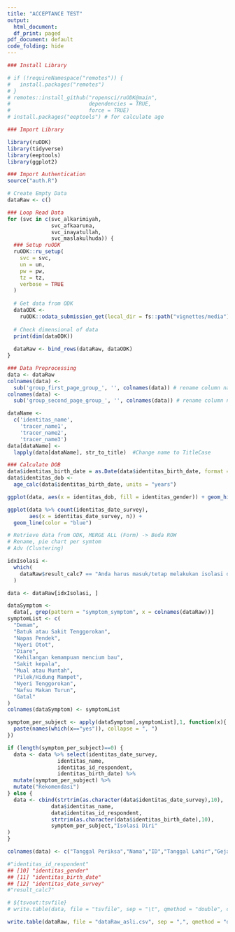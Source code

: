 ```yaml
---
title: "ACCEPTANCE TEST"
output:
  html_document:
  df_print: paged
pdf_document: default
code_folding: hide
---
```


```r
### Install Library

# if (!requireNamespace("remotes")) {
#   install.packages("remotes")
# }
# remotes::install_github("ropensci/ruODK@main",
#                         dependencies = TRUE,
#                         force = TRUE)
# install.packages("eeptools") # for calculate age

### Import Library

library(ruODK)
library(tidyverse)
library(eeptools)
library(ggplot2)

### Import Authentication
source("auth.R")
```

```r

# Create Empty Data
dataRaw <- c()

### Loop Read Data
for (svc in c(svc_alkarimiyah,
              svc_afkaaruna,
              svc_inayatullah,
              svc_maslakulhuda)) {
  ### Setup ruODK
  ruODK::ru_setup(
    svc = svc,
    un = un,
    pw = pw,
    tz = tz,
    verbose = TRUE
  )
  
  # Get data from ODK
  dataODK <-
    ruODK::odata_submission_get(local_dir = fs::path("vignettes/media"))
  
  # Check dimensional of data
  print(dim(dataODK))
  
  dataRaw <- bind_rows(dataRaw, dataODK)
}

```

```r
### Data Preprocessing
data <- dataRaw
colnames(data) <-
  sub('group_first_page_group_', '', colnames(data)) # rename column name
colnames(data) <-
  sub('group_second_page_group_', '', colnames(data)) # rename column name

dataName <-
  c('identitas_name',
    'tracer_name1',
    'tracer_name2',
    'tracer_name3')
data[dataName] <-
  lapply(data[dataName], str_to_title)  #Change name to TitleCase

```

```r
### Calculate DOB
data$identitas_birth_date = as.Date(data$identitas_birth_date, format = "%m/%d/%Y")
data$identitas_dob <-
  age_calc(data$identitas_birth_date, units = "years")

ggplot(data, aes(x = identitas_dob, fill = identitas_gender)) + geom_histogram(bins = 7, position = "dodge")

```

```r
ggplot(data %>% count(identitas_date_survey),
       aes(x = identitas_date_survey, n)) +
  geom_line(color = "blue")
```




```r
# Retrieve data from ODK, MERGE ALL (Form) -> Beda ROW
# Rename, pie chart per symtom
# Adv (Clustering)


```




```r
idxIsolasi <-
  which(
    dataRaw$result_calc7 == "Anda harus masuk/tetap melakukan isolasi diri mandiri selama kurun waktu 14 hari. Pantau kesehatan Anda dengan melakukan penilaian mandiri ini setiap hari selama masa isolasi."
  )

data <- dataRaw[idxIsolasi, ]

dataSymptom <-
  data[, grep(pattern = "symptom_symptom", x = colnames(dataRaw))]
symptomList <- c(
  "Demam",
  "Batuk atau Sakit Tenggorokan",
  "Napas Pendek",
  "Nyeri Otot",
  "Diare",
  "Kehilangan kemampuan mencium bau",
  "Sakit kepala",
  "Mual atau Muntah",
  "Pilek/Hidung Mampet",
  "Nyeri Tenggorokan",
  "Nafsu Makan Turun",
  "Gatal"
)
colnames(dataSymptom) <- symptomList

symptom_per_subject <- apply(dataSymptom[,symptomList],1, function(x){
  paste(names(which(x=="yes")), collapse = ", ")
})

if (length(symptom_per_subject)==0) {
  data <- data %>% select(identitas_date_survey,
                identitas_name,
                identitas_id_respondent,
                identitas_birth_date) %>% 
  mutate(symptom_per_subject) %>% 
  mutate("Rekomendasi")
} else {
  data <- cbind(strtrim(as.character(data$identitas_date_survey),10),
              data$identitas_name,
              data$identitas_id_respondent,
              strtrim(as.character(data$identitas_birth_date),10),
              symptom_per_subject,"Isolasi Diri"
)
}

colnames(data) <- c("Tanggal Periksa","Nama","ID","Tanggal Lahir","Gejala","Rekomendasi")

#"identitas_id_respondent"     
## [10] "identitas_gender"            
## [11] "identitas_birth_date"        
## [12] "identitas_date_survey"
#"result_calc7"
```

```r
# ${tsvout:tsvfile}
# write.table(data, file = "tsvfile", sep = "\t", qmethod = "double", col.names=NA)

write.table(dataRaw, file = "dataRaw_asli.csv", sep = ",", qmethod = "double", col.names=NA)

```
